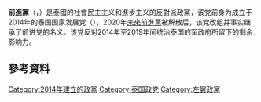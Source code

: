 {{otheruse|前进党}}
{{Expand language|1=th|time=2021-08-19T10:20:59+00:00}}
{{Infobox political party
| colorcode = #ff7f2a
| name = 前進黨
| native_name = พรรคก้าวไกล
| logo = Move Forward Party Logo.svg
| foundation = 2014年5月1日<ref>{{cite journal|title=ประกาศนายทะเบียนพรรคการเมือง เรื่อง รับจดแจ้งการจัดตั้งพรรคร่วมพัฒนาชาติไทย|url=http://www.ratchakitcha.soc.go.th/DATA/PDF/2557/D/063/33.PDF|journal=Royal Thai Government Gazette|volume=131|pages=33-66|access-date=2021-04-09|archive-date=2020-06-05|archive-url=https://web.archive.org/web/20200605074417/http://www.ratchakitcha.soc.go.th/DATA/PDF/2557/D/063/33.PDF}}</ref><br>{{small|(Ruam Pattana Chart Thai Party)}}<br>2019年1月19日<br>{{small|(Phung Luang Party)}}<br>2019年12月7日<br>{{small|(Ruam Pattana Chart Thai Party)}}<br>{{start date and age|2020|1|19}}<br>{{small|(Move Forward Party)}}
| predecessor = [[未來前進黨|未來前進黨]]<ref>{{cite news|url=https://www.straitstimes.com/asia/se-asia/disbanded-future-forward-party-relaunched-as-move-forward|title=Thailand's Disbanded Future Forward Party Relaunched as New Group, Move Forward|work=Straits Times|date=2020-03-08|accessdate=2020-03-08|archive-url=https://web.archive.org/web/20200308234930/https://www.straitstimes.com/asia/se-asia/disbanded-future-forward-party-relaunched-as-move-forward|archive-date=2020-03-08|dead-url=no}}</ref>
| leader = {{le|Pita Limjaroenrat}}
| secretary_general = Chaitawat Tulathon
| headquarters = [[泰国|泰国]][[曼谷|曼谷]]Bang Khae 22 Soi Phetkasem 47/2 
| membership = 20,877<ref>{{Cite web |url=https://www.moveforwardparty.org/member-dashboard/ |title=存档副本 |access-date=2021-04-09 |archive-date=2021-03-01 |archive-url=https://web.archive.org/web/20210301074232/https://www.moveforwardparty.org/member-dashboard/ }}</ref>
| ideology = {{nowrap|[[進步主義|進步主義]]<ref>{{cite web|url=https://www.bangkokpost.com/thailand/politics/1883590/progressive-movement-born |title='Progressive Movement' born |publisher=Bangkokpost.com |date= |accessdate=2020-05-06}}</ref><ref>{{cite web |url=https://www.khaosodenglish.com/politics/2020/03/09/moving-forward-55-disbanded-mps-join-new-party/ |title=Moving Forward: 55 Disbanded MPs Join New Party |publisher=Khaosodenglish.com |date=2020-03-09 |accessdate=2020-05-06 |archive-date=2021-03-08 |archive-url=https://web.archive.org/web/20210308091448/https://www.khaosodenglish.com/politics/2020/03/09/moving-forward-55-disbanded-mps-join-new-party/ }}</ref><ref>{{cite web | last=Editorial | first=Reuters | title=Thai lawmakers from dissolved prominent opposition party to join new party | website=Reuters | date=2020-05-05 | url=https://www.reuters.com/article/us-thailand-politics/thai-lawmakers-from-dissolved-prominent-opposition-party-to-join-new-party-idUSKBN20V07S | access-date=2020-05-06 | archive-date=2020-10-17 | archive-url=https://web.archive.org/web/20201017180640/https://www.reuters.com/article/us-thailand-politics/thai-lawmakers-from-dissolved-prominent-opposition-party-to-join-new-party-idUSKBN20V07S }}</ref><br>[[社會民主主義|社會民主主義]]<ref>{{cite web|url=https://www.bangkokpost.com/thailand/politics/1874304/move-forward-party-to-be-future-home-for-55-ffp-mps |title=Move Forward Party to be Future home for 55 FFP MPs |publisher=Bangkokpost.com |date= |accessdate=2020-05-06}}</ref><ref>{{cite web|url=https://www.bangkokpost.com/thailand/politics/1878655/stepping-out-of-shadows |title=Stepping out of shadows |publisher=Bangkokpost.com |date= |accessdate=2020-05-06}}</ref><br>反军政府<ref>{{Cite news|url=https://www.khaosodenglish.com/politics/2020/03/09/moving-forward-55-disbanded-mps-join-new-party/|title=Moving Forward: 55 Disbanded MPs Join New Party|last=Boonbandit|first=Tappanai|date=2020-03-09|work=Khaosod English|dead-url=no|access-date=2020-03-13|archive-date=2021-03-08|archive-url=https://web.archive.org/web/20210308091448/https://www.khaosodenglish.com/politics/2020/03/09/moving-forward-55-disbanded-mps-join-new-party/}}</ref>}}
| position = [[中间偏左|中间偏左]]<ref>{{cite web |url=https://www.straitstimes.com/asia/se-asia/new-thai-group-to-replace-dissolved-future-forward-party |title=New Thai group to replace dissolved Future Forward Party, SE Asia News & Top Stories |publisher=The Straits Times |date=2020-03-09 |accessdate=2020-05-06 |archive-date=2020-10-18 |archive-url=https://web.archive.org/web/20201018053800/https://www.straitstimes.com/asia/se-asia/new-thai-group-to-replace-dissolved-future-forward-party }}</ref><ref>{{cite web|url=https://www.bangkokpost.com/thailand/politics/1878785/50-mps-join-move-forward |title=50 MPs join Move Forward |publisher=Bangkokpost.com |date= |accessdate=2020-05-06}}</ref><ref>{{cite web|url=https://www.bangkokpost.com/thailand/general/1883390/change-at-the-top- |title=Change at the top? |publisher=Bangkokpost.com |date= |accessdate=2020-05-06}}</ref><ref>{{cite web |last=Regan |first=Helen |url=https://edition.cnn.com/2020/03/09/asia/thanathorn-thailand-democracy-intl-hnk/index.html |title=His party was banned. He faces jail. But Thailand's Thanathorn Juangroongruangkit vows to fight on - CNN |publisher=Edition.cnn.com |date=2020-03-10 |accessdate=2020-05-06 |archive-date=2021-03-03 |archive-url=https://web.archive.org/web/20210303052700/https://edition.cnn.com/2020/03/09/asia/thanathorn-thailand-democracy-intl-hnk/index.html }}</ref>
| country = 泰国
| colours = {{Color box|#ff7f2a|border=darkgray}} [[橙色|橙色]]
| seats1_title = [[眾議院_(泰國)|众议院]]
| seats1 = {{Infobox political party/seats|53|500|hex=#ff7f2a}}
| website = https://www.moveforwardparty.org/
}}

'''前進黨'''（{{lang-th|พรรคก้าวไกล}}，{{lang-en|Move Forward Party}}）是泰國的社會民主主义和進步主义的反對派政黨，该党前身为成立于2014年的泰国国家发展党（{{lang-th|พรรคร่วมพัฒนาชาติไทย}}），2020年[[未來前進黨|未來前進黨]]被解散后，该党改组并事实继承了前进党的名义。该党反对2014年至2019年间统治泰国的军政府所留下的剩余影响力。

== 參考資料 ==
{{reflist}}

{{泰國政黨}}
{{政党小作品}}

[[Category:2014年建立的政黨|Category:2014年建立的政黨]]
[[Category:泰国政党|Category:泰国政党]]
[[Category:左翼政黨|Category:左翼政黨]]